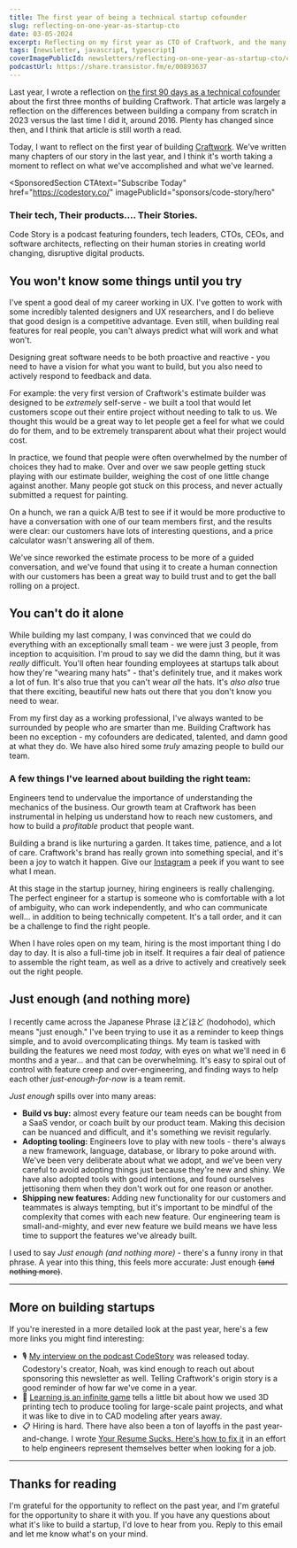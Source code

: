 ```yaml
---
title: The first year of being a technical startup cofounder
slug: reflecting-on-one-year-as-startup-cto
date: 03-05-2024
excerpt: Reflecting on my first year as CTO of Craftwork, and the many things I've learned along the way.
tags: [newsletter, javascript, typescript]
coverImagePublicId: newsletters/reflecting-on-one-year-as-startup-cto/cover
podcastUrl: https://share.transistor.fm/e/00893637
---
```


Last year, I wrote a reflection on [the first 90 days as a technical cofounder](https://mikebifulco.com/newsletter/building-a-startup-in-2023-90-day-report) about the first three months of building Craftwork. That article was largely a reflection on the differences between building a company from scratch in 2023 versus the last time I did it, around 2016. Plenty has changed since then, and I think that article is still worth a read.

Today, I want to reflect on the first year of building [Craftwork](https://craftwork.com/). We've written many chapters of our story in the last year, and I think it's worth taking a moment to reflect on what we've accomplished and what we've learned.

<SponsoredSection
  CTAtext="Subscribe Today"
  href="https://codestory.co/"
  imagePublicId="sponsors/code-story/hero"
>

### Their tech, Their products.... Their Stories.

Code Story is a podcast featuring founders, tech leaders, CTOs, CEOs, and software architects, reflecting on their human stories in creating world changing, disruptive digital products.

</SponsoredSection>

## You won't know some things until you try

I've spent a good deal of my career working in UX. I've gotten to work with some incredibly talented designers and UX researchers, and I do believe that good design is a competitive advantage. Even still, when building real features for real people, you can't always predict what will work and what won't.

Designing great software needs to be both proactive and reactive - you need to have a vision for what you want to build, but you also need to actively respond to feedback and data.

For example: the very first version of Craftwork's estimate builder was designed to be _extremely_ self-serve - we built a tool that would let customers scope out their entire project without needing to talk to us. We thought this would be a great way to let people get a feel for what we could do for them, and to be extremely transparent about what their project would cost.

In practice, we found that people were often overwhelmed by the number of choices they had to make. Over and over we saw people getting stuck playing with our estimate builder, weighing the cost of one little change against another. Many people got stuck on this process, and never actually submitted a request for painting.

On a hunch, we ran a quick A/B test to see if it would be more productive to have a conversation with one of our team members first, and the results were clear: our customers have lots of interesting questions, and a price calculator wasn't answering all of them.

We've since reworked the estimate process to be more of a guided conversation, and we've found that using it to create a human connection with our customers has been a great way to build trust and to get the ball rolling on a project.

## You can't do it alone

While building my last company, I was convinced that we could do everything with an exceptionally small team - we were just 3 people, from inception to acquisition. I'm proud to say we did the damn thing, but it was _really_ difficult. You'll often hear founding employees at startups talk about how they're "wearing many hats" - that's definitely true, and it makes work a lot of fun. It's also true that you can't wear _all_ the hats. It's _also also_ true that there exciting, beautiful new hats out there that you don't know you need to wear.

From my first day as a working professional, I've always wanted to be surrounded by people who are smarter than me. Building Craftwork has been no exception - my cofounders are dedicated, talented, and damn good at what they do. We have also hired some _truly_ amazing people to build our team.

### A few things I've learned about building the right team:

Engineers tend to undervalue the importance of understanding the mechanics of the business. Our growth team at Craftwork has been instrumental in helping us understand how to reach new customers, and how to build a _profitable_ product that people want.

Building a brand is like nurturing a garden. It takes time, patience, and a lot of care. Craftwork's brand has really grown into something special, and it's been a joy to watch it happen. Give our [Instagram](https://www.instagram.com/craftworkpaint/) a peek if you want to see what I mean.

At this stage in the startup journey, hiring engineers is really challenging. The perfect engineer for a startup is someone who is comfortable with a lot of ambiguity, who can work independently, and who can communicate well... in addition to being technically competent. It's a tall order, and it can be a challenge to find the right people.

When I have roles open on my team, hiring is the most important thing I do day to day. It is also a full-time job in itself. It requires a fair deal of patience to assemble the right team, as well as a drive to actively and creatively seek out the right people.

## Just enough (and nothing more)

I recently came across the Japanese Phrase ほどほど (hodohodo), which means "just enough." I've been trying to use it as a reminder to keep things simple, and to avoid overcomplicating things. My team is tasked with building the features we need most _today,_ with eyes on what we'll need in 6 months and a year... and that can be overwhelming. It's easy to spiral out of control with feature creep and over-engineering, and finding ways to help each other _just-enough-for-now_ is a team remit.

_Just enough_ spills over into many areas:

- **Build vs buy:** almost every feature our team needs can be bought from a SaaS vendor, or coach built by our product team. Making this decision can be nuanced and difficult, and it's something we revisit regularly.
- **Adopting tooling:** Engineers love to play with new tools - there's always a new framework, language, database, or library to poke around with. We've been very deliberate about what we adopt, and we've been very careful to avoid adopting things just because they're new and shiny. We have also adopted tools with good intentions, and found ourselves jettisoning them when they don't work out for one reason or another.
- **Shipping new features:** Adding new functionality for our customers and teammates is always tempting, but it's important to be mindful of the complexity that comes with each new feature. Our engineering team is small-and-mighty, and ever new feature we build means we have less time to support the features we've already built.

I used to say _Just enough (and nothing more)_ - there's a funny irony in that phrase. A year into this thing, this feels more accurate: Just enough <s>(and nothing more)</s>.

---

## More on building startups

If you're inerested in a more detailed look at the past year, here's a few more links you might find interesting:

- 🎙️ [My interview on the podcast CodeStory](https://codestory.co/podcast/e14-mike-bifulco-craftwork/) was released today. Codestory's creator, Noah, was kind enough to reach out about sponsoring this newsletter as well. Telling Craftwork's origin story is a good reminder of how far we've come in a year.
- 🥽 [Learning is an infinite game](https://mikebifulco.com/newsletter/learning-is-an-infinite-game) tells a little bit about how we used 3D printing tech to produce tooling for large-scale paint projects, and what it was like to dive in to CAD modeling after years away.
- 📋 Hiring is hard. There have also been a ton of layoffs in the past year-and-change. I wrote [Your Resume Sucks. Here's how to fix it](https://mikebifulco.com/newsletter/your-resume-sucks) in an effort to help engineers represent themselves better when looking for a job.

---

## Thanks for reading

I'm grateful for the opportunity to reflect on the past year, and I'm grateful for the opportunity to share it with you. If you have any questions about what it's like to build a startup, I'd love to hear from you. Reply to this email and let me know what's on your mind.

